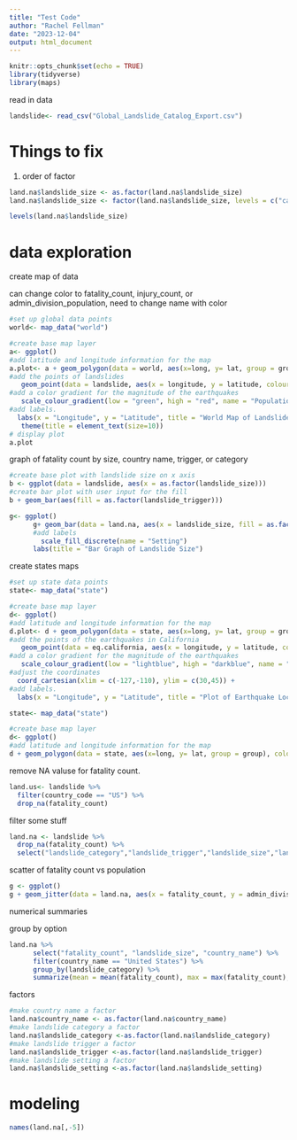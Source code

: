 ```yaml
---
title: "Test Code"
author: "Rachel Fellman"
date: "2023-12-04"
output: html_document
---
```


```r
knitr::opts_chunk$set(echo = TRUE)
library(tidyverse)
library(maps)
```

read in data
```r
landslide<- read_csv("Global_Landslide_Catalog_Export.csv")
```
# Things to fix 
1) order of factor 

```r
land.na$landslide_size <- as.factor(land.na$landslide_size)
land.na$landslide_size <- factor(land.na$landslide_size, levels = c("catastrophic", "very_large", "large", "medium", "small", "unknown"))
```

```r
levels(land.na$landslide_size)
```


# data exploration



create map of data

can change color to fatality_count, injury_count, or admin_division_population, need to change name with color
```r
#set up global data points
world<- map_data("world")

#create base map layer
a<- ggplot()
#add latitude and longitude information for the map
a.plot<- a + geom_polygon(data = world, aes(x=long, y= lat, group = group), color = "darkgrey", fill = "grey") +
#add the points of landslides
   geom_point(data = landslide, aes(x = longitude, y = latitude, colour = color) ) +
#add a color gradient for the magnitude of the earthquakes
   scale_colour_gradient(low = "green", high = "red", name = "Population")+
#add labels.
  labs(x = "Longitude", y = "Latitude", title = "World Map of Landslides") +
   theme(title = element_text(size=10))
# display plot
a.plot

```


graph of fatality count by size, country name, trigger, or category
```r
#create base plot with landslide size on x axis
b <- ggplot(data = landslide, aes(x = as.factor(landslide_size)))
#create bar plot with user input for the fill
b + geom_bar(aes(fill = as.factor(landslide_trigger)))
```

```r
g<- ggplot()
      g+ geom_bar(data = land.na, aes(x = landslide_size, fill = as.factor(landslide_setting))) +
      #add labels
        scale_fill_discrete(name = "Setting")
      labs(title = "Bar Graph of Landslide Size")
```

create states maps
```r
#set up state data points
state<- map_data("state")

#create base map layer
d<- ggplot()
#add latitude and longitude information for the map
d.plot<- d + geom_polygon(data = state, aes(x=long, y= lat, group = group), color = "darkgrey", fill = "grey") +
#add the points of the earthquakes in California
   geom_point(data = eq.california, aes(x = longitude, y = latitude, colour = magnitude))  +
#add a color gradient for the magnitude of the earthquakes
   scale_colour_gradient(low = "lightblue", high = "darkblue", name = "Magnitude")+
#adjust the coordinates
  coord_cartesian(xlim = c(-127,-110), ylim = c(30,45)) +
#add labels.
  labs(x = "Longitude", y = "Latitude", title = "Plot of Earthquake Locations Colored by Magnitude in a 800 km Radius of the Center of California")
```

```r
state<- map_data("state")

#create base map layer
d<- ggplot()
#add latitude and longitude information for the map
d + geom_polygon(data = state, aes(x=long, y= lat, group = group), color = "darkgrey", fill = "grey")
```

remove NA valuse for fatality count.
```r
land.us<- landslide %>% 
  filter(country_code == "US") %>% 
  drop_na(fatality_count)
```
 filter some stuff
```r
land.na <- landslide %>% 
  drop_na(fatality_count) %>% 
  select("landslide_category","landslide_trigger","landslide_size","landslide_setting","fatality_count","injury_count","country_name","admin_division_population","gazeteer_closest_point", "gazeteer_distance", "longitude", "latitude")
```

scatter of fatality count vs population
```r
g <- ggplot()
g + geom_jitter(data = land.na, aes(x = fatality_count, y = admin_division_population, color = landslide_size))
```

numerical summaries

group by option
```r
land.na %>% 
      select("fatality_count", "landslide_size", "country_name") %>% 
      filter(country_name == "United States") %>% 
      group_by(landslide_category) %>% 
      summarize(mean = mean(fatality_count), max = max(fatality_count), min = min(fatality_count), sd = sd(fatality_count))
```

factors
```r
#make country name a factor
land.na$country_name <- as.factor(land.na$country_name)
#make landslide category a factor
land.na$landslide_category <-as.factor(land.na$landslide_category)
#make landslide trigger a factor
land.na$landslide_trigger <-as.factor(land.na$landslide_trigger)
#make landslide setting a factor
land.na$landslide_setting <-as.factor(land.na$landslide_setting)
```

# modeling
```r
names(land.na[,-5])
```

